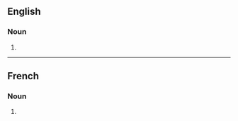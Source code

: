 ==English==

===Noun===
{{head|en|noun form}}

# {{plural of|redistribution|lang=en}}

----

==French==

===Noun===
{{head|fr|noun plural form|g=f}}

# {{plural of|redistribution|lang=fr}}